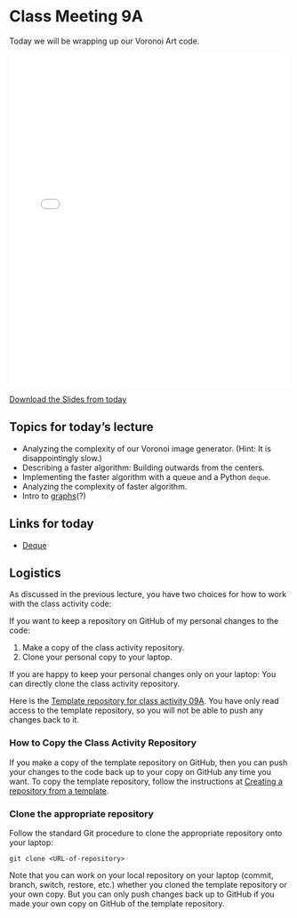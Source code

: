 # Class Meeting 9A

Today we will be wrapping up our Voronoi Art code.

<div>
<iframe src="../../Lec14_Voronoi2.pdf" width="100%" height="600px" frameBorder="0"> </iframe>
</div>

[Download the Slides from today](https://github.com/ubc-cs/cpsc203/raw/main/files/Lec14_Voronoi2.pdf)

## Topics for today's lecture

- Analyzing the complexity of our Voronoi image generator.  (Hint: It is disappointingly slow.)
- Describing a faster algorithm: Building outwards from the centers.
- Implementing the faster algorithm with a queue and a Python `deque`.
- Analyzing the complexity of faster algorithm.
- Intro to [graphs](https://en.wikipedia.org/wiki/Graph_(discrete_mathematics))(?)

## Links for today

- [Deque](https://www.geeksforgeeks.org/deque-in-python/)

## Logistics

As discussed in the previous lecture, you have two choices for how to work with the class activity code:

If you want to keep a repository on GitHub of my personal changes to the code:

  1. Make a copy of the class activity repository.
  2. Clone your personal copy to your laptop.

If you are happy to keep your personal changes only on your laptop: You can directly clone the class activity repository.

Here is the [Template repository for class activity 09A](https://github.com/ubc-cpsc203-2023W2/class-activity-09A).  You have only read access to the template repository, so you will not be able to push any changes back to it.

### How to Copy the Class Activity Repository

If you make a copy of the template repository on GitHub, then you can push your changes to the code back up to your copy on GitHub any time you want.  To copy the template repository, follow the instructions at [Creating a repository from a template](https://docs.github.com/en/repositories/creating-and-managing-repositories/creating-a-repository-from-a-template).

### Clone the appropriate repository

Follow the standard Git procedure to clone the appropriate repository onto your laptop:

```terminal
git clone <URL-of-repository>
```

Note that you can work on your local repository on your laptop (commit, branch, switch, restore, etc.) whether you cloned the template repository or your own copy.  But you can only push changes back up to GitHub if you made your own copy on GitHub of the template repository.
